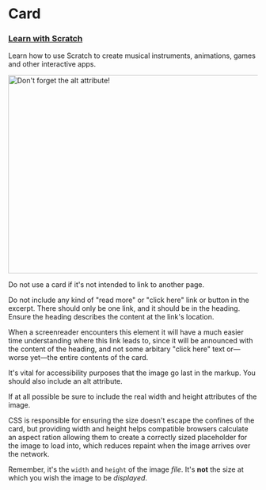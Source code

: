 
<Meta title="Components/Raspberry Pi/Card" />

# Card

<Story name="Vanilla">
  <div className="sc-rp-card">
    <div className="sc-rp-card__summary">
      <h3 className="sc-rp-card__heading">
        <a className="sc-rp-card__link" href="#">
          Learn with Scratch
        </a>
      </h3>
      <p className="sc-rp-card__excerpt">
        Learn how to use Scratch to create musical instruments, animations,
        games and other interactive apps.
      </p>
    </div>
    <img
      alt="Don't forget the alt attribute!"
      className="sc-rp-card__image"
      height="400"
      src="https://via.placeholder.com/800x400.png"
      width="800"
    />
  </div>
</Story>

Do not use a card if it's not intended to link to another page.

Do not include any kind of "read more" or "click here" link or button in the excerpt. There should only be one link, and it should be in the heading. Ensure the heading describes the content at the link's location.

When a screenreader encounters this element it will have a much easier time understanding where this link leads to, since it will be announced with the content of the heading, and not some arbitary "click here" text or—worse yet—the entire contents of the card.

It's vital for accessibility purposes that the image go last in the markup. You should also include an alt attribute.

If at all possible be sure to include the real width and height attributes of the image.

CSS is responsible for ensuring the size doesn't escape the confines of the card, but providing width and height helps compatible browsers calculate an aspect ration allowing them to create a correctly sized placeholder for the image to load into, which reduces repaint when the image arrives over the network.

Remember, it's the `width` and `height` of the image _file_. It's **not** the size at which you wish the image to be _displayed_.
